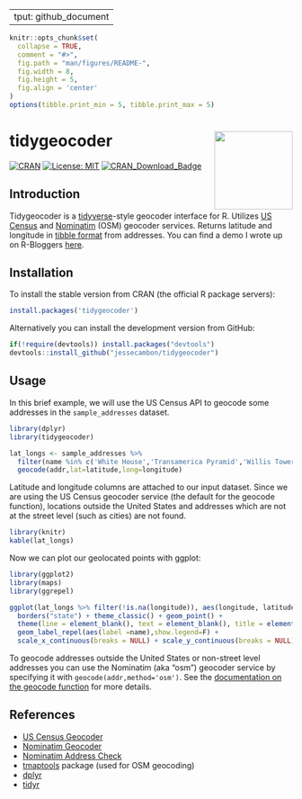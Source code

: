   ---
output: github_document
---

<!-- README.md is generated from README.Rmd. Please edit that file directly and reknit -->

```r
knitr::opts_chunk$set(
  collapse = TRUE,
  comment = "#>",
  fig.path = "man/figures/README-",
  fig.width = 8,
  fig.height = 5,
  fig.align = 'center'
)
options(tibble.print_min = 5, tibble.print_max = 5)
```

# tidygeocoder <a href='https://jessecambon.github.io/tidygeocoder/'><img src='man/figures/tidygeocoder_hex.png' align="right" height="139" /></a>

<!-- badges: start -->
[![CRAN](https://www.r-pkg.org/badges/version/tidygeocoder)](https://cran.r-project.org/package=tidygeocoder)
[![License: MIT](https://img.shields.io/badge/License-MIT-yellow.svg)](https://github.com/jessecambon/tidygeocoder/blob/master/LICENSE.md)
[![CRAN\_Download\_Badge](http://cranlogs.r-pkg.org/badges/grand-total/tidygeocoder)](https://CRAN.R-project.org/package=tidygeocoder)
<!-- badges: end -->

## Introduction

Tidygeocoder is a [tidyverse](https://www.tidyverse.org/)-style geocoder interface for R. Utilizes [US Census](https://geocoding.geo.census.gov/) and [Nominatim](https://nominatim.org) (OSM) geocoder services. Returns latitude and longitude in [tibble format](https://tibble.tidyverse.org/) from addresses. You can find a demo I wrote up on R-Bloggers [here](https://www.r-bloggers.com/geocoding-with-tidygeocoder/).

## Installation

To install the stable version from CRAN (the official R package servers):

```r
install.packages('tidygeocoder')
```

Alternatively you can install the development version from GitHub:

```r
if(!require(devtools)) install.packages("devtools")
devtools::install_github("jessecambon/tidygeocoder")
```

## Usage

In this brief example, we will use the US Census API to geocode some addresses in the `sample_addresses` dataset.

```r
library(dplyr)
library(tidygeocoder)

lat_longs <- sample_addresses %>% 
  filter(name %in% c('White House','Transamerica Pyramid','Willis Tower')) %>%
  geocode(addr,lat=latitude,long=longitude)
```

Latitude and longitude columns are attached to our input dataset. Since we are using the US Census geocoder service (the default for the geocode function), locations outside the United States and addresses which are not at the street level (such as cities) are not found.

```r
library(knitr)
kable(lat_longs)
```

Now we can plot our geolocated points with ggplot:

```r
library(ggplot2)
library(maps)
library(ggrepel)

ggplot(lat_longs %>% filter(!is.na(longitude)), aes(longitude, latitude), color="grey98") +
  borders("state") + theme_classic() + geom_point() +
  theme(line = element_blank(), text = element_blank(), title = element_blank()) +
  geom_label_repel(aes(label =name),show.legend=F) +
  scale_x_continuous(breaks = NULL) + scale_y_continuous(breaks = NULL)
```

To geocode addresses outside the United States or non-street level addresses you can use the Nominatim (aka "osm") geocoder service by specifying it with `geocode(addr,method='osm')`. See the [documentation on the geocode function](https://jessecambon.github.io/tidygeocoder/reference/geocode.html) for more details.

## References

* [US Census Geocoder](https://geocoding.geo.census.gov/)
* [Nominatim Geocoder](https://nominatim.org)
* [Nominatim Address Check](https://nominatim.openstreetmap.org/)
* [tmaptools](https://cran.r-project.org/package=tmaptools) package (used for OSM geocoding)
* [dplyr](https://dplyr.tidyverse.org/)
* [tidyr](https://tidyr.tidyverse.org)
